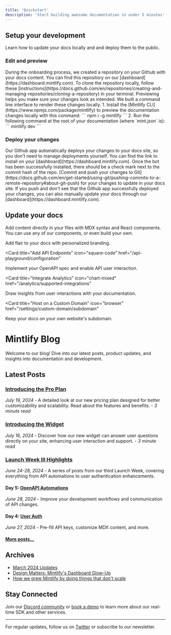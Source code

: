 ```yaml
---
title: 'Quickstart'
description: 'Start building awesome documentation in under 5 minutes'
---
```


## Setup your development

Learn how to update your docs locally and and deploy them to the public.

### Edit and preview

<AccordionGroup>
  <Accordion icon="github" title="Clone your docs locally">
    During the onboarding process, we created a repository on your Github with
    your docs content. You can find this repository on our
    [dashboard](https://dashboard.mintlify.com). To clone the repository
    locally, follow these
    [instructions](https://docs.github.com/en/repositories/creating-and-managing-repositories/cloning-a-repository)
    in your terminal.
  </Accordion>
  <Accordion icon="rectangle-terminal" title="Preview changes">
    Previewing helps you make sure your changes look as intended. We built a
    command line interface to render these changes locally. 1. Install the
    [Mintlify CLI](https://www.npmjs.com/package/mintlify) to preview the
    documentation changes locally with this command: ``` npm i -g mintlify ```
    2. Run the following command at the root of your documentation (where
    `mint.json` is): ``` mintlify dev ```
  </Accordion>
</AccordionGroup>

### Deploy your changes

<AccordionGroup>

<Accordion icon="message-bot" title="Install our Github app">
  Our Github app automatically deploys your changes to your docs site, so you
  don't need to manage deployments yourself. You can find the link to install on
  your [dashboard](https://dashboard.mintlify.com). Once the bot has been
  successfully installed, there should be a check mark next to the commit hash
  of the repo.
</Accordion>
<Accordion icon="rocket" title="Push your changes">
  [Commit and push your changes to
  Git](https://docs.github.com/en/get-started/using-git/pushing-commits-to-a-remote-repository#about-git-push)
  for your changes to update in your docs site. If you push and don't see that
  the Github app successfully deployed your changes, you can also manually
  update your docs through our [dashboard](https://dashboard.mintlify.com).
</Accordion>

</AccordionGroup>

## Update your docs

Add content directly in your files with MDX syntax and React components. You can use any of our components, or even build your own.

<CardGroup>

<Card title="Style Your Docs" icon="paintbrush" href="/settings/global">
  Add flair to your docs with personalized branding.
</Card>

<Card
  title="Add API Endpoints"
  icon="square-code"
  href="/api-playground/configuration"
>
  Implement your OpenAPI spec and enable API user interaction.
</Card>

<Card
  title="Integrate Analytics"
  icon="chart-mixed"
  href="/analytics/supported-integrations"
>
  Draw insights from user interactions with your documentation.
</Card>

<Card
  title="Host on a Custom Domain"
  icon="browser"
  href="/settings/custom-domain/subdomain"
>
  Keep your docs on your own website's subdomain.
</Card>

</CardGroup>

# Mintlify Blog

Welcome to our blog! Dive into our latest posts, product updates, and insights into documentation and development.

## Latest Posts

### [Introducing the Pro Plan](#)
*July 19, 2024* - A detailed look at our new pricing plan designed for better customizability and scalability. Read about the features and benefits. - *3 minute read*

### [Introducing the Widget](#)
*July 16, 2024* - Discover how our new widget can answer user questions directly on your site, enhancing user interaction and support. - *3 minute read*

### [Launch Week III Highlights](#)
*June 24-28, 2024* - A series of posts from our third Launch Week, covering everything from API automations to user authentication enhancements.

#### Day 5: [OpenAPI Automations](#)
*June 28, 2024* - Improve your development workflows and communication of API changes.

#### Day 4: [User Auth](#)
*June 27, 2024* - Pre-fill API keys, customize MDX content, and more.

#### [More posts...](#)

## Archives

- [March 2024 Updates](#)
- [Design Matters: Mintlify's Dashboard Glow-Up](#)
- [How we grew Mintlify by doing things that don't scale](#)

## Stay Connected

Join our [Discord community](#) or [book a demo](#) to learn more about our real-time SDK and other services.

---

For regular updates, follow us on [Twitter](#) or subscribe to our newsletter.

